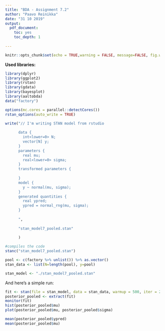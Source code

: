 ```yaml
---
title: "BDA - Assignment 7.2"
author: "Paavo Reinikka"
date: "31 10 2019"
output: 
  pdf_document:
    toc: yes
    toc_depth: 1
  
---
```


```r
knitr::opts_chunk$set(echo = TRUE,warning = FALSE, message=FALSE, fig.width = 8, fig.height = 6)
```
**Used libraries:**
```r
library(dplyr)
library(ggplot2)
library(rstan)
library(gdata)
library(bayesplot)
library(aaltobda)
data("factory")
```

```r
options(mc.cores = parallel::detectCores())
rstan_options(auto_write = TRUE)
```

```r
write("// I'm writing STAN model from rstudio
      
      data {
        int<lower=0> N;
        vector[N] y;
      }
      parameters {
        real mu;
        real<lower=0> sigma;
      }
      transformed parameters {
        
      }
      model {
        y ~ normal(mu, sigma);
      }
      generated quantities {
        real ypred;
        ypred = normal_rng(mu, sigma);
      }
      
      ",
      
      "stan_model7_pooled.stan"
      
      )

#compiles the code
stanc("stan_model7_pooled.stan")
```

```r
pool <- c(factory %>% unlist()) %>% as.vector()
stan_data <- list(N=length(pool), y=pool)

stan_model <- "./stan_model7_pooled.stan"

```

And here's a simple run:

```r
fit <- stan(file = stan_model, data = stan_data, warmup = 500, iter = 2500, init = 'random')
posterior_pooled <- extract(fit)
monitor(fit)
hist(posterior_pooled$mu)
plot(posterior_pooled$mu, posterior_pooled$sigma)
```
```r
mean(posterior_pooled$ypred)
mean(posterior_pooled$mu)

```

